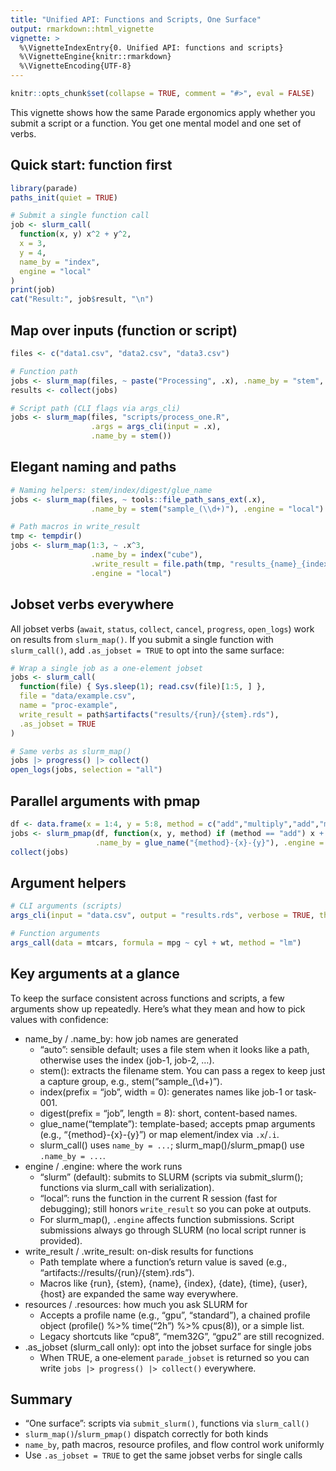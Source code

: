 ```yaml
---
title: "Unified API: Functions and Scripts, One Surface"
output: rmarkdown::html_vignette
vignette: >
  %\VignetteIndexEntry{0. Unified API: functions and scripts}
  %\VignetteEngine{knitr::rmarkdown}
  %\VignetteEncoding{UTF-8}
---
```


```r
knitr::opts_chunk$set(collapse = TRUE, comment = "#>", eval = FALSE)
```

This vignette shows how the same Parade ergonomics apply whether you submit a
script or a function. You get one mental model and one set of verbs.

## Quick start: function first

```r
library(parade)
paths_init(quiet = TRUE)

# Submit a single function call
job <- slurm_call(
  function(x, y) x^2 + y^2,
  x = 3,
  y = 4,
  name_by = "index",
  engine = "local"
)
print(job)
cat("Result:", job$result, "\n")
```

## Map over inputs (function or script)

```r
files <- c("data1.csv", "data2.csv", "data3.csv")

# Function path
jobs <- slurm_map(files, ~ paste("Processing", .x), .name_by = "stem", .engine = "local")
results <- collect(jobs)

# Script path (CLI flags via args_cli)
jobs <- slurm_map(files, "scripts/process_one.R",
                  .args = args_cli(input = .x),
                  .name_by = stem())
```

## Elegant naming and paths

```r
# Naming helpers: stem/index/digest/glue_name
jobs <- slurm_map(files, ~ tools::file_path_sans_ext(.x),
                  .name_by = stem("sample_(\\d+)"), .engine = "local")

# Path macros in write_result
tmp <- tempdir()
jobs <- slurm_map(1:3, ~ .x^3,
                  .name_by = index("cube"),
                  .write_result = file.path(tmp, "results_{name}_{index}.rds"),
                  .engine = "local")
```

## Jobset verbs everywhere

All jobset verbs (`await`, `status`, `collect`, `cancel`, `progress`, `open_logs`) work on
results from `slurm_map()`. If you submit a single function with `slurm_call()`, add
`.as_jobset = TRUE` to opt into the same surface:

```r
# Wrap a single job as a one‑element jobset
jobs <- slurm_call(
  function(file) { Sys.sleep(1); read.csv(file)[1:5, ] },
  file = "data/example.csv",
  name = "proc-example",
  write_result = path$artifacts("results/{run}/{stem}.rds"),
  .as_jobset = TRUE
)

# Same verbs as slurm_map()
jobs |> progress() |> collect()
open_logs(jobs, selection = "all")
```

## Parallel arguments with pmap

```r
df <- data.frame(x = 1:4, y = 5:8, method = c("add","multiply","add","multiply"))
jobs <- slurm_pmap(df, function(x, y, method) if (method == "add") x + y else x * y,
                   .name_by = glue_name("{method}-{x}-{y}"), .engine = "local")
collect(jobs)
```

## Argument helpers

```r
# CLI arguments (scripts)
args_cli(input = "data.csv", output = "results.rds", verbose = TRUE, threads = 4)

# Function arguments
args_call(data = mtcars, formula = mpg ~ cyl + wt, method = "lm")
```

## Key arguments at a glance

To keep the surface consistent across functions and scripts, a few arguments show up repeatedly. Here’s what they mean and how to pick values with confidence:

- name_by / .name_by: how job names are generated
  - "auto": sensible default; uses a file stem when it looks like a path, otherwise uses the index (job-1, job-2, ...).
  - stem(): extracts the filename stem. You can pass a regex to keep just a capture group, e.g., stem("sample_(\\d+)").
  - index(prefix = "job", width = 0): generates names like job-1 or task-001.
  - digest(prefix = "job", length = 8): short, content-based names.
  - glue_name("template"): template-based; accepts pmap arguments (e.g., "{method}-{x}-{y}") or map element/index via `.x`/`.i`.
  - slurm_call() uses `name_by = ...`; slurm_map()/slurm_pmap() use `.name_by = ...`.

- engine / .engine: where the work runs
  - "slurm" (default): submits to SLURM (scripts via submit_slurm(); functions via slurm_call with serialization).
  - "local": runs the function in the current R session (fast for debugging); still honors `write_result` so you can poke at outputs.
  - For slurm_map(), `.engine` affects function submissions. Script submissions always go through SLURM (no local script runner is provided).

- write_result / .write_result: on-disk results for functions
  - Path template where a function’s return value is saved (e.g., "artifacts://results/{run}/{stem}.rds").
  - Macros like {run}, {stem}, {name}, {index}, {date}, {time}, {user}, {host} are expanded the same way everywhere.

- resources / .resources: how much you ask SLURM for
  - Accepts a profile name (e.g., "gpu", "standard"), a chained profile object (profile() %>% time("2h") %>% cpus(8)), or a simple list.
  - Legacy shortcuts like "cpu8", "mem32G", "gpu2" are still recognized.

- .as_jobset (slurm_call only): opt into the jobset surface for single jobs
  - When TRUE, a one‑element `parade_jobset` is returned so you can write `jobs |> progress() |> collect()` everywhere.

## Summary

- “One surface”: scripts via `submit_slurm()`, functions via `slurm_call()`
- `slurm_map()`/`slurm_pmap()` dispatch correctly for both kinds
- `name_by`, path macros, resource profiles, and flow control work uniformly
- Use `.as_jobset = TRUE` to get the same jobset verbs for single calls
